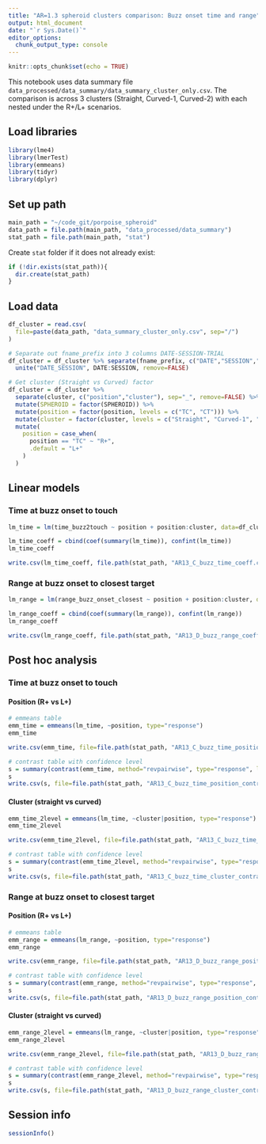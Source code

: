 ```yaml
---
title: "AR=1.3 spheroid clusters comparison: Buzz onset time and range"
output: html_document
date: "`r Sys.Date()`"
editor_options:
  chunk_output_type: console
---
```


```r
knitr::opts_chunk$set(echo = TRUE)
```

This notebook uses data summary file `data_processed/data_summary/data_summary_cluster_only.csv`. The comparison is across 3 clusters (Straight, Curved-1, Curved-2) with each nested under the R+/L+ scenarios.



## Load libraries
```r
library(lme4)
library(lmerTest)
library(emmeans)
library(tidyr)
library(dplyr)
```


## Set up path
```r
main_path = "~/code_git/porpoise_spheroid"
data_path = file.path(main_path, "data_processed/data_summary")
stat_path = file.path(main_path, "stat")
```

Create `stat` folder if it does not already exist:
```r
if (!dir.exists(stat_path)){
  dir.create(stat_path)
}
```


## Load data
```r
df_cluster = read.csv(
  file=paste(data_path, "data_summary_cluster_only.csv", sep="/")
)

# Separate out fname_prefix into 3 columns DATE-SESSION-TRIAL
df_cluster = df_cluster %>% separate(fname_prefix, c("DATE","SESSION","TRIAL"), sep="_") %>%
  unite("DATE_SESSION", DATE:SESSION, remove=FALSE)

# Get cluster (Straight vs Curved) factor
df_cluster = df_cluster %>%
  separate(cluster, c("position","cluster"), sep="_", remove=FALSE) %>%
  mutate(SPHEROID = factor(SPHEROID)) %>%
  mutate(position = factor(position, levels = c("TC", "CT"))) %>%
  mutate(cluster = factor(cluster, levels = c("Straight", "Curved-1", "Curved-2"))) %>%
  mutate(
    position = case_when(
      position == "TC" ~ "R+",
      .default = "L+"
    )
  )
```


## Linear models

### Time at buzz onset to touch
```r
lm_time = lm(time_buzz2touch ~ position + position:cluster, data=df_cluster)

lm_time_coeff = cbind(coef(summary(lm_time)), confint(lm_time))
lm_time_coeff

write.csv(lm_time_coeff, file.path(stat_path, "AR13_C_buzz_time_coeff.csv"))
```

### Range at buzz onset to closest target
```r
lm_range = lm(range_buzz_onset_closest ~ position + position:cluster, data=df_cluster)

lm_range_coeff = cbind(coef(summary(lm_range)), confint(lm_range))
lm_range_coeff

write.csv(lm_range_coeff, file.path(stat_path, "AR13_D_buzz_range_coeff.csv"))
```





## Post hoc analysis

### Time at buzz onset to touch

#### Position (R+ vs L+)
```r
# emmeans table
emm_time = emmeans(lm_time, ~position, type="response")
emm_time

write.csv(emm_time, file=file.path(stat_path, "AR13_C_buzz_time_position_emmeans.csv"), row.names=FALSE)
```

```r
# contrast table with confidence level
s = summary(contrast(emm_time, method="revpairwise", type="response", level=0.95), infer=TRUE)
s
write.csv(s, file=file.path(stat_path, "AR13_C_buzz_time_position_contrast.csv"), row.names=FALSE)
```

#### Cluster (straight vs curved)
```r
emm_time_2level = emmeans(lm_time, ~cluster|position, type="response")
emm_time_2level

write.csv(emm_time_2level, file=file.path(stat_path, "AR13_C_buzz_time_cluster_emmeans.csv"), row.names=FALSE)
```

```r
# contrast table with confidence level
s = summary(contrast(emm_time_2level, method="revpairwise", type="response", level=0.95), infer=TRUE)
s
write.csv(s, file=file.path(stat_path, "AR13_C_buzz_time_cluster_contrast.csv"), row.names=FALSE)
```


### Range at buzz onset to closest target

#### Position (R+ vs L+)
```r
# emmeans table
emm_range = emmeans(lm_range, ~position, type="response")
emm_range

write.csv(emm_range, file=file.path(stat_path, "AR13_D_buzz_range_position_emmeans.csv"), row.names=FALSE)
```

```r
# contrast table with confidence level
s = summary(contrast(emm_range, method="revpairwise", type="response", level=0.95), infer=TRUE)
s
write.csv(s, file=file.path(stat_path, "AR13_D_buzz_range_position_contrast.csv"), row.names=FALSE)
```

#### Cluster (straight vs curved)
```r
emm_range_2level = emmeans(lm_range, ~cluster|position, type="response")
emm_range_2level

write.csv(emm_range_2level, file=file.path(stat_path, "AR13_D_buzz_range_cluster_emmeans.csv"), row.names=FALSE)
```

```r
# contrast table with confidence level
s = summary(contrast(emm_range_2level, method="revpairwise", type="response", level=0.95), infer=TRUE)
s
write.csv(s, file=file.path(stat_path, "AR13_D_buzz_range_cluster_contrast.csv"), row.names=FALSE)
```




## Session info
```r
sessionInfo()
```

